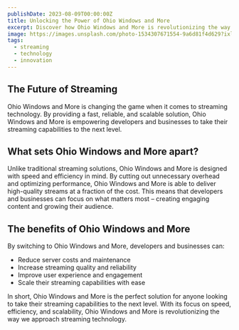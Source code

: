 ```yaml
---
publishDate: 2023-08-09T00:00:00Z
title: Unlocking the Power of Ohio Windows and More
excerpt: Discover how Ohio Windows and More is revolutionizing the way we approach streaming technology.
image: https://images.unsplash.com/photo-1534307671554-9a6d81f4d629?ixlib=rb-4.0.3&ixid=M3wxMjA3fDB8MHxwaG90by1wYWdlfHx8fGVufDB8fHx8fA%3D%3D&auto=format&fit=crop&w=1651&q=80
tags:
  - streaming
  - technology
  - innovation
---
```


## The Future of Streaming

Ohio Windows and More is changing the game when it comes to streaming technology. By providing a fast, reliable, and scalable solution, Ohio Windows and More is empowering developers and businesses to take their streaming capabilities to the next level.

## What sets Ohio Windows and More apart?

Unlike traditional streaming solutions, Ohio Windows and More is designed with speed and efficiency in mind. By cutting out unnecessary overhead and optimizing performance, Ohio Windows and More is able to deliver high-quality streams at a fraction of the cost. This means that developers and businesses can focus on what matters most – creating engaging content and growing their audience.

## The benefits of Ohio Windows and More

By switching to Ohio Windows and More, developers and businesses can:

- Reduce server costs and maintenance
- Increase streaming quality and reliability
- Improve user experience and engagement
- Scale their streaming capabilities with ease

In short, Ohio Windows and More is the perfect solution for anyone looking to take their streaming capabilities to the next level. With its focus on speed, efficiency, and scalability, Ohio Windows and More is revolutionizing the way we approach streaming technology.
